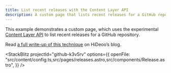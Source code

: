 ```yaml
---
title: List recent releases with the Content Layer API
description: A custom page that lists recent releases for a GitHub repository using the Content Layer API
---
```



This example demonstrates a custom page, which uses the experimental [Content Layer API](https://astro.build/blog/future-of-astro-content-layer/) to list recent releases for a GitHub repository.

Read [a full write-up of this technique](https://hideoo.dev/notes/starlight-list-recent-github-releases) on HiDeoo’s blog.

<StackBlitz
  projectId="github-k3v5rv"
  options={{
    openFile:
      "src/content/config.ts,src/pages/releases.astro,src/components/Release.astro",
  }}
/>
